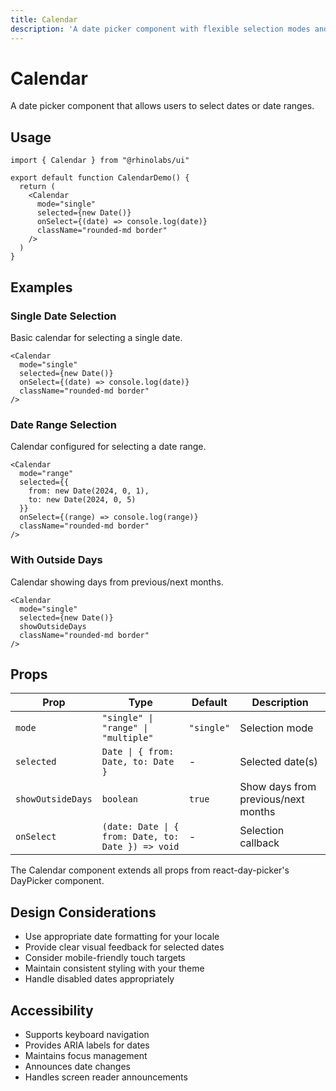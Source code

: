 ```yaml
---
title: Calendar
description: 'A date picker component with flexible selection modes and styling options.'
---
```



# Calendar

A date picker component that allows users to select dates or date ranges.

## Usage

```tsx
import { Calendar } from "@rhinolabs/ui"

export default function CalendarDemo() {
  return (
    <Calendar
      mode="single"
      selected={new Date()}
      onSelect={(date) => console.log(date)}
      className="rounded-md border"
    />
  )
}
```

## Examples

### Single Date Selection

Basic calendar for selecting a single date.

```tsx
<Calendar
  mode="single"
  selected={new Date()}
  onSelect={(date) => console.log(date)}
  className="rounded-md border"
/>
```

### Date Range Selection

Calendar configured for selecting a date range.

```tsx
<Calendar
  mode="range"
  selected={{
    from: new Date(2024, 0, 1),
    to: new Date(2024, 0, 5)
  }}
  onSelect={(range) => console.log(range)}
  className="rounded-md border"
/>
```

### With Outside Days

Calendar showing days from previous/next months.

```tsx
<Calendar
  mode="single"
  selected={new Date()}
  showOutsideDays
  className="rounded-md border"
/>
```

## Props

| Prop | Type | Default | Description |
|------|------|---------|-------------|
| `mode` | `"single" \| "range" \| "multiple"` | `"single"` | Selection mode |
| `selected` | `Date \| { from: Date, to: Date }` | - | Selected date(s) |
| `showOutsideDays` | `boolean` | `true` | Show days from previous/next months |
| `onSelect` | `(date: Date \| { from: Date, to: Date }) => void` | - | Selection callback |

The Calendar component extends all props from react-day-picker's DayPicker component.

## Design Considerations

- Use appropriate date formatting for your locale
- Provide clear visual feedback for selected dates
- Consider mobile-friendly touch targets
- Maintain consistent styling with your theme
- Handle disabled dates appropriately

## Accessibility

- Supports keyboard navigation
- Provides ARIA labels for dates
- Maintains focus management
- Announces date changes
- Handles screen reader announcements
